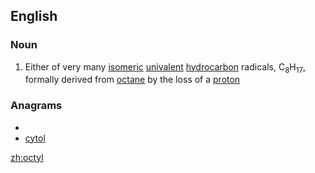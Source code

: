 ==English==

===Noun===
{{en-noun}}

#{{organic chemistry}} Either of very many [[isomeric]] [[univalent]] [[hydrocarbon]] radicals, C<sub>8</sub>H<sub>17</sub>, formally derived from [[octane]] by the loss of a [[proton]]

===Anagrams===
* {{alphagram|cloty}}
* [[cytol#English|cytol]]

[[zh:octyl]]